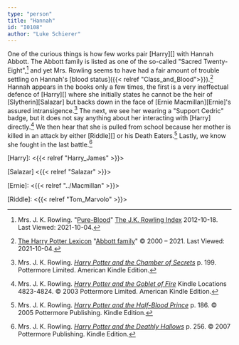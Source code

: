 ```yaml
---
type: "person"
title: "Hannah"
id: "I0108"
author: "Luke Schierer"
---
```


One of the curious things is how few works pair [Harry][] with Hannah Abbott.
The Abbott family is listed as one of the so-called "Sacred
Twenty-Eight",[^211004-10] and yet Mrs. Rowling seems to have had a fair amount
of trouble settling on Hannah's [blood status]({{< relref
"Class_and_Blood">}}).[^211004-11]  Hannah appears in the books only a few
times, the first is a very ineffectual defence of [Harry][] where she initially
states he cannot be the heir of [Slytherin][Salazar] but backs down in the face
of [Ernie Macmillan][Ernie]'s assured intransigence.[^211004-12]  The next, we
see her wearing a "Support Cedric" badge, but it does not say anything about
her interacting with [Harry] directly.[^211004-13]  We then hear that she is
pulled from school because her mother is killed in an attack by either
[Riddle][] or his Death Eaters.[^211004-14]  Lastly, we know she fought in the
last battle.[^211004-15]

[Harry]: <{{< relref "Harry_James" >}}>

[Salazar] <{{< relref "Salazar" >}}>

[Ernie]: <{{< relref "../Macmillan" >}}>

[Riddle]: <{{< relref "Tom_Marvolo" >}}>

[^211004-15]: Mrs. J. K. Rowling.
    _[Harry Potter and the Deathly Hallows](https://www.goodreads.com/book/show/136251.Harry_Potter_and_the_Deathly_Hallows)_
    p. 256. © 2007 Pottermore Publishing. Kindle Edition.

[^211004-14]: Mrs. J. K. Rowling.
    _[Harry Potter and the Half-Blood Prince](https://www.goodreads.com/book/show/1.Harry_Potter_and_the_Half_Blood_Prince)_
    p. 186. © 2005 Pottermore Publishing. Kindle Edition.

[^211004-13]: Mrs. J. K. Rowling.
    _[Harry Potter and the Goblet of Fire](https://www.goodreads.com/book/show/6.Harry_Potter_and_the_Goblet_of_Fire)_
    Kindle Locations 4823-4824. © 2003 Pottermore Limited. American Kindle Edition.

[^211004-12]: Mrs. J. K. Rowling.
    _[Harry Potter and the Chamber of Secrets](https://www.goodreads.com/book/show/15881.Harry_Potter_and_the_Chamber_of_Secrets)_
    p. 199. Pottermore Limited. American Kindle Edition.

[^211004-11]: [The Harry Potter Lexicon](https://www.hp-lexicon.org/)
    "[Abbott family](https://www.hp-lexicon.org/character/abbott-family/)"
    © 2000 – 2021.  Last Viewed: 2021-10-04.

[^211004-10]: Mrs. J. K. Rowling.
    "[Pure-Blood](https://www.rowlingindex.org/work/pmpbl/)"
    [The J.K. Rowling Index](https://www.rowlingindex.org)
    2012-10-18. Last Viewed: 2021-10-04.

